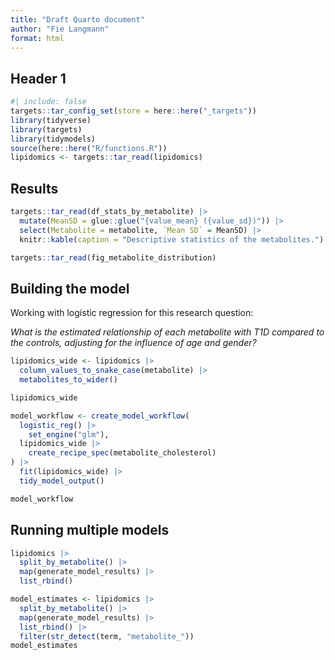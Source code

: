 ```yaml
---
title: "Draft Quarto document"
author: "Fie Langmann"
format: html
---
```


## Header 1

```r
#| include: false
targets::tar_config_set(store = here::here("_targets"))
library(tidyverse)
library(targets)
library(tidymodels)
source(here::here("R/functions.R"))
lipidomics <- targets::tar_read(lipidomics)
```

## Results

```r
targets::tar_read(df_stats_by_metabolite) |>
  mutate(MeanSD = glue::glue("{value_mean} ({value_sd})")) |>
  select(Metabolite = metabolite, `Mean SD` = MeanSD) |>
  knitr::kable(caption = "Descriptive statistics of the metabolites.")
```

```r
targets::tar_read(fig_metabolite_distribution)
```

## Building the model

Working with logistic regression for this research question:

*What is the estimated relationship of each metabolite with T1D compared
to the controls, adjusting for the influence of age and gender?*

```r
lipidomics_wide <- lipidomics |>
  column_values_to_snake_case(metabolite) |>
  metabolites_to_wider()

lipidomics_wide
```

```r
model_workflow <- create_model_workflow(
  logistic_reg() |>
    set_engine("glm"),
  lipidomics_wide |>
    create_recipe_spec(metabolite_cholesterol)
) |>
  fit(lipidomics_wide) |>
  tidy_model_output()

model_workflow
```

## Running multiple models

```r
lipidomics |>
  split_by_metabolite() |>
  map(generate_model_results) |>
  list_rbind()
```

```r
model_estimates <- lipidomics |>
  split_by_metabolite() |>
  map(generate_model_results) |>
  list_rbind() |>
  filter(str_detect(term, "metabolite_"))
model_estimates
```

